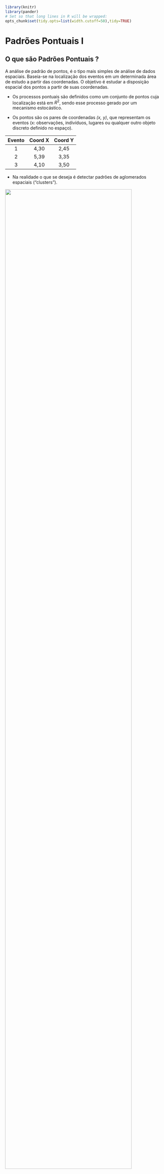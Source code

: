 
```r
library(knitr)
library(pander)
# Set so that long lines in R will be wrapped:
opts_chunk$set(tidy.opts=list(width.cutoff=50),tidy=TRUE)

```


# Padrões Pontuais I

## O que são Padrões Pontuais ?

A análise de padrão de pontos, é o tipo mais simples de análise de dados espaciais. Baseia-se na localização dos eventos em um determinada área de estudo a partir das coordenadas. O objetivo é estudar
a disposição espacial dos pontos a partir de suas coordenadas.

- Os processos pontuais são definidos como um conjunto de
pontos cuja localização está em $R^2$, sendo esse processo gerado por um mecanismo
estocástico.

- Os pontos são os pares de coordenadas *(x, y)*, que representam os eventos (x: observações, indivíduos, lugares ou qualquer outro objeto discreto definido no espaço).

| Evento | Coord X | Coord Y |
| :----: | :-----: |:-----: |
|   1    |  4,30   | 2,45    |
|   2    |  5,39   | 3,35    |
|   3    |  4,10   | 3,50    |


- Na realidade o que se deseja é detectar padrões de aglomerados espaciais (“clusters”).


![](figuras/pontos1.jpg){width=90%}



## Tipos de Distribuições 

- **Aleatória**, qualquer ponto tem a mesma probabilidade de ocorrer em qualquer local
e a posição de qualquer ponto não é afetada pela posição de qualquer outro ponto;

- **Uniforme**: cada ponto é tão longe de todos os seus vizinhos quanto possível;

- **Cluster**: Muitos pontos estão concentrados juntos, e grandes áreas podem conter pouquíssimos pontos, se houver algum.

![](figuras/pp0.jpg){width=70%}

[Fonte: Geospatial Training Workshop](https://training.fws.gov/courses/references/tutorials/geospatial/CSP7304/)

Lendo os bancos com as localizações dos casos de homicídios, suicídios e acidentes de carro em Porto Alegre/RS

```r

library(splancs)
library(spatstat)
library(gpclib)

# lendo os bancos
local <- 'https://gitlab.procc.fiocruz.br/oswaldo/eco2019/raw/master/dados/'

homic <- read.table(paste0(local,"homic.dat"), col.names=c("x","y"))
suic <- read.table(paste0(local,"suic.dat"), col.names=c("x","y"))
acid <- read.table(paste0(local,"acid.dat"), col.names=c("x","y"))

# Plotando os casos de homicídios em um plano cartesiano
plot(homic$x,homic$y)

```

Porto Alegre é uma cidade disposta ao longo do eixo norte/sul. O grafico perdeu a estrutura espacial, ajustando para o tamanho e forma da janela. Por isso é necessario informar ao programa que este tipo de objeto tem uma escala que deve ser preservada, um objeto do tipo *spatial point pattern*.

```r

homic.spp <- as.points(homic)
acid.spp <- as.points(acid)
suic.spp <- as.points(suic)

# Mapa
pointmap(homic.spp, pch=19)

# Adicionando no mapa as outras causas externas

pointmap(suic.spp, add=T, pch=19, col=2)
pointmap(acid.spp, add=T, pch=19, col=3)

```

Importando o poligono do contorno de Porto Alegre


```r
# contorno de porto alegre
contorno.poa <- as.points(read.table(paste0(local,"/contpoa.dat"),col.names=c("x","y")))

polymap(contorno.poa)
pointmap(homic.spp, pch=19, add=T,cex=0.5)
pointmap(suic.spp, pch=19, add=T, col=2,cex=0.5)
pointmap(acid.spp, pch=19, add=T, col=3,cex=0.5)

```

Os pontos fora do contorno sao das ilhas, nao devem ser incorporados a analise.

```r
homic2.spp <- delpoints(homic.spp)

```

```r
# write.table(homic2.spp, "dados/homic2.txt", row.names = FALSE, col.names=FALSE)
homic2 <- read.table(paste0(local,"homic2.txt"), col.names=c("x","y"))
homic2.spp <- as.points(homic2)
```

Este comando é igual ao identify, clique em cada ponto que deseja deletar. Para terminar clique 2 vezes com o botao da direita

```r
polymap(contorno.poa)
pointmap(homic2.spp, pch=19, add=T,cex=0.5)

```



## Processos pontuais 
 
Os processos pontuais podem ser descritos como:

i) **Processo de primeira ordem**, considerados globais ou de larga escala, que correspondem a variações no valor médio do processo no espaço. 
    
  - Tal processo pode ser representado por mensurações da intensidade baseado na densidade dos pontos (média dos eventos) na área de estudo (ex: Estimativa de Kernel).
    
    
ii) **Processo de segunda ordem**, denominados locais ou de pequena escala, é o processo representado pela interação entre dois pontos arbitrários. 
    
  - O objetivo desse processo é a mensuração da dependência espacial baseado na distância entre os pontos (ex: Vizinhos mais próximos, Função K).
    

## Completa Aletoriedade Espacial  (*CSR - complete spatial randomness*)

$H_0$: Os pontos estão distribuidos aleatoriamente no espaço

$H_1$: Os pontos podem formar clusters ou estão dispersos no espaço


- *CSR* assume que os pontos seguem um processo homogênio de Poisson na área de estudo.

  <!-- - A densidade dos pontos é constante homogênea ao longo da área de estudo; -->

  <!-- - Para uma amostra aleatória de subregiões, a distribuição da frequência do número de pontos em cada região segue uma distribuição de poisson; -->

<!--     - O número de pontos em uma dada subregião e o mesmo para todas as subregiões na área de estudo; -->

   <!-- - O número de pontos na subregião, independe do número de pontos em qualquer outra subregião. -->
    

Simulando alguns padrões dos dados de ponto, temos o seguinte:

- Simulando os processo espaciais

```r

set.seed(9999)
# Criando uma caixa envoltoria
caixa <- rbind(c(0,0),c(0,1),c(1,1),c(1,0),c(0,0))

# Simulando um processo espacial aletaorio
#csr significa "complete spatial randomness"
alea.spp <- csr(caixa,100)

# Processo de poisson clusterizado
clu.spp <- pcp.sim(rho=20,m=10,s2=0.005, region.poly=caixa)
# rho= intensidade do processo de poisson "pai"(gerador)
# m=media 
# s2=variancia 

# Distribuicao regular
uni.spp <- jitter(gridpts(caixa,100),2)
# o comando jitter cria uma flutuacao aleatoria sobre os valores
# o comando gridpts gera uma grade regular
# 2 e' o fator de confusao adicionado ao grid regular
```

```r

par(mfrow=c(1, 3))
plot(alea.spp, main="Aleatório")
plot(uni.spp, main="Regular")
plot(clu.spp, main="Agregado")

```

Verificando a distribuição dos pontos por quadrantes 

```r

# Convertendo para a class ppp
library(spatstat)
alea.ppp <- as.ppp(alea.spp, c(0,1,0,1))
uni.ppp <- as.ppp(uni.spp, c(0,1,0,1))
clu.ppp <- as.ppp(clu.spp, c(0,1,0,1))

# Construindo os quadrantes com as respectivas contagens
aleatorioQ <- quadratcount(alea.ppp, nx = 4, ny = 4)
regularQ <- quadratcount(uni.ppp, nx = 4, ny = 4)
agregadoQ <- quadratcount(clu.ppp, nx = 4, ny = 4)


par(mfrow=c(1, 3))
plot(aleatorioQ, main="Aleatório")
plot(alea.ppp, add = TRUE)

plot(regularQ, main="Regular")
plot(uni.ppp, add = TRUE)

plot(agregadoQ, main="Agregado")
plot(clu.ppp, add = TRUE)

```

- Testando a Completa Aletoriedade Espacial (*CSR - complete spatial randomness*)

```r

quadrat.test(aleatorioQ)

```

```r

quadrat.test(agregadoQ)

```

```r

quadrat.test(regularQ)

```

## Estimativa de Kernel

Uma análise exploratória de um processo pontual começa pela estimação da intensidade de ocorrências do processo em toda a região em estudo. Com isso, gera-se uma superfı́cie cujo valor é proporcional à intensidade de eventos por unidade de área;

O estimador Kernel é um interpolador, que possibilita a estimação da intensidade do evento em toda a área, mesmo nas regiões onde o processo não tenha gerado nenhuma ocorrência real.

Essa técnica de alisamento, utiliza janela móvel que para cada área estima um peso variável conforme a distância.

O objetivo é de estimar a intensidade do processo pontual $=$ número de eventos por unidade de área 



![](figuras/pp3.jpg){width=100%}

$$\hat{\lambda}(s) = \sum\limits_{i=1}^{n} \dfrac{1}{\tau^2} K \left( \frac{(s - s_i)}{\tau} \right) \nonumber$$

Sendo:

- $\hat{\lambda}(s)$ - valor estimado por área;

- A função $K(\bullet)\Rightarrow$ FDP, escolhida de forma adequada para construir uma superfície contínua sobre os dados;

- O parâmetro $\tau$ denominado "largura de banda ou faixa"" (**bandwidth**), controla o amaciamento da superfície gerada;

- $s$ centro da área, representada por uma localização qualquer na área de estudo;

- $S_i$ são as localizações dos eventos observados;

- $n$ representa o número de pontos (eventos).

![](figuras/pp5.jpg){width=100%}

<!-- - Foi desenvolvida originalmente para obter uma estimação alisada -->
<!-- da densidade de probabilidade uni ou multivariada, ou um -->
<!-- histograma alisado. -->

<!-- - Estimar a intensidade de pontos dispostos no espaço é semelhante a estimar uma densidade de probabilidade bivariada. -->


### Estimativa de Kernel com correção por bordas

Primeiramente calcula-se o volume sob o Kernel que está de fato dentro da região de estudo.

$$\delta_{\tau}(s) = \int_{R}\dfrac{1}{\tau^2}k \left( \dfrac{(s-u)}{\tau}\right) du$$

Aplicando a correção das bordas obtém-se um estimador corrigido:

$$\hat{\lambda}(s) = \dfrac{1}{\delta_{\tau}(s)} \sum\limits_{i=1}^{n} \dfrac{1}{\tau^2} K \left( \frac{(s - s_i)}{\tau} \right) \nonumber$$

**Exemplo:** 

```r

# Analisando o efeito de primeira ordem: variacao da intensidade
# kernel quartico

alea.ker <- kernel2d(alea.spp,caixa,h0=.1,nx=100,ny=100)
clu.ker <- kernel2d(clu.spp,caixa,h0=.1,nx=100,ny=100)
uni.ker <- kernel2d(uni.spp,caixa,h0=.1,nx=100,ny=100)

par(mfrow=c(1, 3))
image(alea.ker, col=gray(32:0/32),  main="Aleatorio")
pointmap(alea.spp, add=T,pch=19, col="red")

image(uni.ker, col=gray(32:0/32), main="Regular")
pointmap(uni.spp, add=T,pch=19, col="red")

image(clu.ker, col=gray(32:0/32), main="Cluster")
pointmap(clu.spp, add=T,pch=19,col="red")

```

Alterando a largura de banda de forma exploratoria

```r
clu.ker <- kernel2d(clu.spp,caixa,h0=.05,nx=100,ny=100)
clu.ker1 <- kernel2d(clu.spp,caixa,h0=.2,nx=100,ny=100)
clu.ker2 <- kernel2d(clu.spp,caixa,h0=.5,nx=100,ny=100)


par(mfrow=c(1, 3))
image(clu.ker, col=gray(32:0/32), main="Cluster - Tau = 0.05")
pointmap(clu.spp, add=T)
image(clu.ker1, col=gray(32:0/32), main="Cluster - Tau = 0.2")
pointmap(clu.spp, add=T)
image(clu.ker2, col=gray(32:0/32), main="Cluster - Tau = 0.5")
pointmap(clu.spp, add=T)


```

Passando as linhas de contorno

```r

par(mfrow=c(1, 3))
image(alea.ker, col=gray(32:0/32),  main="Aleatorio")
contour(alea.ker,add=T)

image(uni.ker, col=gray(32:0/32), main="Regular")
contour(uni.ker,add=T)

image(clu.ker, col=gray(32:0/32), main="Cluster")
contour(clu.ker,add=T)

```

Kernel 3D

```r
persp(clu.ker)
persp(clu.ker,theta = 20,phi = 30)
persp(clu.ker,phi = 45)
```

Estimando a largura de banda otima

```r
# Mean Square Error for a Kernel Smoothing - Mse
Mse2d <- mse2d(clu.spp, caixa, nsmse=20,range=0.2)
plot(Mse2d$h,Mse2d$mse, type="l", xlab="h",  ylab="Mse")
```

## Kernel com Variação da população

- O alisamento Kernel permite estimar “eventos por unidade de área”, sem considerar a população.

- Pode-se estimar “população por unidade de área”, e fazer a razão dos dois obtendo uma estimativa alisada de “eventos por população”

$$\hat{\lambda}(s) = \sum\limits_{i=1}^{n} \dfrac{1}{\tau^2} K \left( \frac{(s - s'_j)}{\tau} \right) y_i \nonumber$$

Sendo:

$\lambda'$ - Estimativa populacional para unidade de área

$\tau$ - Largura de banda

$y_i$ - População em cada ponto

Usa-se atribuir ao centróide do setor censitário ou ao centro populacional o número de habitantes de toda a área

## Razão de Kernel

A criação da taxa é a divisão dos alisamentos: eventos por unidade de área
população por unidade de área


$$\hat{\lambda}(s) = \dfrac{\sum\limits_{i=1}^{n} \dfrac{1}{\tau^2} K \left( \frac{(s - s_i)}{\tau} \right)}{\sum\limits_{i=1}^{n} \dfrac{1}{\tau^2} K \left( \frac{(s - s'_j)}{\tau} \right) y_i} \nonumber$$

- Pode-se usar diferentes larguras de banda (em geral maior no denominador para estabilizar mais)

- Pode-se usar outro evento como “estimador da população a risco”

**Exemplo:**Comparando 2 eventos (casos clusterizados - **casos** vs casos aleatórios - **controle**

```r

clu.ker2 <- kernel2d(clu.spp, caixa,h0=0.2,nx=100, ny=100)
clualea.ratio <- kernrat(clu.spp, alea.spp,caixa, h1 <- 0.2, h2 <- 0.2,nx=100,ny=100)

par(mfrow=c(1, 2))
image(clu.ker2, col=gray(32:0/32), main="Cluster")
pointmap(clu.spp, add=T, col=2,pch=19,cex=0.7)

image(clualea.ratio, col=gray(32:0/32), main="Razao Cluster/Aleatorio")
pointmap(clu.spp, add=T, col=2,pch=19,cex=0.7)
pointmap(alea.spp, add=T, col=4,pch=19,cex=0.7)

```

**Exemplo**: Verificando o padrão espacial de segunda ordem dos casos de homicíodos em POA/RS


```r

homicKer500 <- kernel2d(homic2.spp,contorno.poa,h0=100,nx=100,ny=100)
homicKer1500 <- kernel2d(homic2.spp,contorno.poa,h0=500,nx=100,ny=100)
homicKer2500 <- kernel2d(homic2.spp,contorno.poa,h0=1500,nx=100,ny=100)

par(mfrow=c(1, 3))
polymap(contorno.poa,axes=FALSE)
image(homicKer500 , col=gray(32:0/32),add=TRUE)
pointmap(homic2.spp, add=T, col=4,pch=19,cex=0.5)
title("Homicidios - 500m")

polymap(contorno.poa,axes=FALSE)
image(homicKer1500, col=gray(32:0/32),add=TRUE)
pointmap(homic2.spp, add=T, col=4,pch=19,cex=0.5)
title("Homicidios - 1500m")

polymap(contorno.poa,axes=FALSE)
image(homicKer2500, col=gray(32:0/32),add=TRUE)
pointmap(homic2.spp, add=T, col=4,pch=19,cex=0.5)
title("Homicidios - 2500m")
```



**Exemplo:**Fazendo a razão de kernel entre as causas de homicídio e suicídios de Porto alegre/RS

```r

kernel.ratio <- kernrat(homic2.spp, suic.spp,contorno.poa,
                        h1=500, h2=750,nx=100,ny=100)

polymap(contorno.poa,axes=FALSE)
image(kernel.ratio, col=gray(32:0/32),add=T)
pointmap(homic2.spp, add=T, col=2,pch=19,cex=0.4)
pointmap(suic.spp, add=T, col=4,pch=19,cex=0.4)
title("Razao Homicidio/Suicidio")

```

**Exemplo:** Uma outra forma de fazer o kernel para os dados de homcídio de POA/RS


```r
## construindo a grade de interpolação
#range(contorno.poa[,1])
#range(contorno.poa[,2])
bbox(contorno.poa)
grade <-  GridTopology(cellcentre.offset=c(17393,164998),
                       cellsize=c(10,10),cells.dim=c(239,345))

## selecao de largura de banda no olho
polymap(contorno.poa)
pointmap(homic2.spp,add=T,col=4,pch=19,cex=0.7)

``` 

    procure olhando nas coordenadas qual seria uma distancia "razoavel"
    observe que de um extremo a outro do mapa temos 2390 (na horizontal). 
    Entao uma distancia razoável seria...
    
    
```r
## seleção de largura de banda por mínimos quadrados
xx <- mse2d(homic2.spp, contorno.poa,nsmse=50,range=100)
plot(xx$h, xx$mse,  type="l", xlab="h",  ylab="Mse")
```

```r
homic.ker5 <- spkernel2d(homic2.spp, contorno.poa, h0=100, grd=grade)
homic.ker10 <- spkernel2d(homic2.spp, contorno.poa, h0=200, grd=grade)
homic.ker15 <- spkernel2d(homic2.spp, contorno.poa, h0=500, grd=grade)
homic.ker20 <- spkernel2d(homic2.spp, contorno.poa, h0=750, grd=grade)


df <- data.frame(ker100=homic.ker5, ker200=homic.ker10, 
                 ker500=homic.ker15,ker750=homic.ker20)

kernels <- SpatialGridDataFrame(grade,data=df)

spplot(kernels,col.regions=terrain.colors(16),cuts=15)

```


## Função F e G - Distância do vizinho mais próximo

- Kernel e quadrat permitem explorar a variação da média do processo na região de
estudo (propriedade de primeira ordem)

- Para investigar propriedade de segunda ordem é necessário observar as distâncias
entre os eventos

- O método do vizinho mais próximo estima a função de distribuição
cumulativa baseado nas distâncias entre eventos ou pntos em uma região de análise.


- Dois tipos de distâncias: **evento-evento (W)** e **ponto aleatório-evento (X)**

$$\hat{F}(x) = \dfrac{\#(x_i \leq x)}{m}$$

$$\hat{G}(w) = \dfrac{\#(w_i \leq w)}{n}$$

- Sabendo que:

*W* - evento-evento

*X* - ponto-evento

*#* - contagem de pontos onde a condição acontece

*n* - total de eventos

*m* - total de pontos aleatórios

- Em ambas funções, podemos dizer que podem ser representadas pelo número de ($x_i$) ou ponto ($w_i$) cuja distância é menor ou igual ao evento ($x$) ou ponto ($w$), dividido pelo total de pontos ($m$) ou total de eventos ($n$) na região. 

- O resultado desta função empírica é o histograma das distâncias para o vizinho
mais próximo - cada classe do histograma é uma contagem de eventos que ocorrem até
aquela distância

A plotagem dos resultados desta função de distribuição cumulativa empírica pode ser usada como um método exploratório para se verificar se existe evidência de interação entre os eventos. Se esta plotagem apresentar um crescimento rápido para pequenos valores de distância, esta situação aponta para interação entre os eventos caracterizando agrupamentos nestas escalas. Se esta plotagem apresentar valores pequenos no seu início, e só crescer rapidamente para
valores maiores de distância, esta situação aponta para uma distribuição mais regular. 



```r

par(mfrow=c(1, 3))
plot(envelope(Y = alea.ppp, fun = Gest, nsim = 99), main="Aleatório")
plot(envelope(Y = uni.ppp, fun = Gest, nsim = 99), main="Regular")
plot(envelope(Y = clu.ppp, fun = Gest, nsim = 99), main="Agregado")

```
Embora o método do vizinho mais próximo forneça uma indicação inicial da distribuição espacial, ele considera apenas escalas pequenas. Para se ter informação mais efetiva para o padrão espacial em escalas maiores, o melhor método a ser utilizado é o da função $K$. 

## Função K de Ripley (ou apenas função K).

- A função $K$ permite analisar as propriedades de segunda ordem de um processo isotrópico

$$\lambda K(h) = E(\#eventos)$$

Sendo:

- $#eventos$ - é o número de eventos esperados até distância $h$

- $\lambda$ é a intensidade ou número médio de eventos por unidade de área

eventos contidos a uma distância h de um evento arbitrário$)$

- A função $K(h)$ é, para cada distância $h$, o somatório do total de pares cuja distância é menor de que $h$, vezes o inverso do total de pares ordenados existente na região $R$.

$$K(h) = \dfrac{1}{\lambda^{2} R}\sum \sum\limits_{i \neq j} I_{h} (d_{ij})$$

Supondo:

$$I_{h}(d_{ij}) = \begin{cases} 1  \ \ se\ \  d_{ij} \leq h \\ 0 \ \ se\ \  d_{ij} > h \end{cases}$$

$I_{h}(d_{ij})$ é uma função indicador

- Esta função também necessita de correção do efeito de borda

- A função *K* de Ripley conta quantos pontos há em círculos em torno de uma planta focal; 

- Os círculos começam com um raio pequeno e vão até um raio que inclui toda a área de estudo; 

- Faz-se uma média do número de pontos nas classes de distâncias em torno de todas as plantas focais da população. 


![](figuras/ripley.png){width=100%}


- A distribuição é cumulativa e representa o no esperado de vizinhos em um círculo de raio *r* centrado em uma planta arbitrária dividido pela intensidade *λ* do padrão dos pontos na área de estudo;



Possíveis resultados:

- **quando o processo é completamente aleatório**, a curva se desvia relativamente pouco de $\pi r²$. A curva $K$ permanece perto de o valor de referência $\pi r²$;

- **no caso de um processo regular**, obtemos: $\hat{K}(r) < K_{pois}(r)$ porque se os pontos forem repulsivo, eles têm menos vizinhos em média em um raio $r$ do que teriam baseado no pressuposto de uma distribuição aleatória de pontos. Graficamente, a curva K reflete isso repulsão: vemos que no gráfico à abaixo, no processo regular, a curva K está localizada abaixo da referência valor ($\pi r²$);

- **no caso de um processo agregado**, há em média mais pontos em um raio $r$ ao redor os pontos do que o número esperado sob uma distribuição aleatória: consequentemente, os pontos atraem um ao outro e $\hat{K}(r) > K_{pois}(r)$. Graficamente, a curva $K$ está neste momento localizada acima da
valor de referência para todas as áreas de estudo.



```r

par(mfrow=c(1, 3))
plot(envelope(Y = alea.ppp, fun = Kest, nsim = 99), main="Aleatório")
plot(envelope(Y = uni.ppp, fun = Kest, nsim = 99), main="Regular")
plot(envelope(Y = clu.ppp, fun = Kest, nsim = 99), main="Agregado")

```

## Função *L*

- A função $K(h)$ tem uma distribuição teórica sob condições de aleatoriedade, quando a probabilidade de ocorrência de um evento em qualquer ponto de *R* é independente da ocorrência de outros eventos e igual em toda a superfície.

Neste caso, o número de eventos a uma distância $h$ será $\pi \lambda h^2$:

$$ K(h) = \pi h^2$$

No caso de distribuição regular, $K(h)$ será menor que $\pi h^2$.

Distribuição em cluster, K(h) será maior que $\pi h^2$.

A função $L(h)$ permite comparar a função $K(h)$ e $\pi h^2$

$$L(h) = \sqrt {\dfrac{K(h)}{\pi}}$$

    - Picos positivos indicam atração espacial - cluster
    
    - Vales negativos - repulsão espacial ou regularidade
    
    


```r

par(mfrow=c(1, 3))
plot(envelope(Y = alea.ppp, fun = Lest, nsim = 99), main="Aleatório")
plot(envelope(Y = uni.ppp, fun = Lest, nsim = 99), main="Regular")
plot(envelope(Y = clu.ppp, fun = Lest, nsim = 99), main="Agregado")

```

**Exemplo**: Verificando o padrão espacial de segunda ordem dos casos de homicíodos em POA/RS


```r

# Convertendo para a class ppp
library(spatstat)
#range(homic2[1])
#range(homic2[2])

w <- as.owin(list(xrange=range(homic2$x),yrange=range(homic2$y)))
w
homic2.ppp <- as.ppp(homic2, w)
plot(homic2.ppp,pch=19,cex=0.5)
polymap(contorno.poa,add=T)

```
Note que o restangulo envolvente (**bbox**) foi feito com a coordenadas dos dados  
não do contorno de POA

Grafícos das Funções *K* , *G* e *L* dos homicíodos em POA/RS

```r

par(mfrow=c(1, 3))
plot(envelope(Y = homic2.ppp, fun = Kest, nsim = 99), main="Funcao K")
plot(envelope(Y = homic2.ppp, fun = Gest, nsim = 99), main="Funcao G")
plot(envelope(Y = homic2.ppp, fun = Lest, nsim = 99), main="Funcao L")
```

Comente esses resultados!

## Detecção de cluster

- Definição (Knox): grupo de ocorrências geograficamente limitado em tamanho e concentração tais que seja improvável ocorrer por mero acaso.

- São causas de cluster: fonte comum, contagiosidade.

- Clusters são em geral espaço-temporais.

- É importante considerar:

    - Demais fatores de risco – sexo, idade;
    
    - Residência X outros locais;
    
    - Latência.
    
- Dois tipos básicos de testes:

    - **Focados**: testa-se a hipótese de excesso de casos ao redor de fonte suspeita, identificada antes de observar os dados;
    
    - **Genéricos**: busca identificar áreas quentes, sem especificar quais e quantas.
    
- Hipóteses dos testes:

  $H_0$: É ausência de cluster: completa aleatoriedade espacial (CSR).

- **CSR** 

- Sendo:

$n$ são subdivisões da região do estudo,

$y_i$ número de casos observados e $E_i$ esperados,

$\lambda$ eventos por unidade de área (e tempo)

- Alternativas:

    - Focados - $\lambda$ varia com a distância da fonte
    
    - Genéricos - existe regiões onde $\lambda$ é mais elevado
 
 
### Testes Genéricos de Cluster 

- **Knox:** Testa um número acima do esperado de pares de casos excessivamente próximos (segundo critério pré-estabelecido) no espaço e no tempo.
 
- **Mantel:** Distância no tempo e distância no espaço, se $x$ for 1 e $y$
for 1, equivale ao teste de Knox.

$$\sum \sum\limits_{i \neq j} x_{ij} y_{ij} $$

- **Cuzick-Edwards:** Caso-controle onde a coincidência de casos vizinhos aumenta o peso, e a junção controle-controle ou caso-controle tem peso zero; este teste permite considerar a variação populacional.

### Fonte Específica

- Cluster ao redor de um ponto ou uma linha

- Compara-se a ocorrência de no excessivo de “casos” em relação à população a partir de uma função de decaimento em relação à possível fonte

$$\lambda (s) = \rho \lambda'(s)f(h;\theta)$$

$$f(h;\theta) = 1 + \theta_1 e^{\theta_{2}h^2}$$

Sendo:

$\theta(s)$ - estimativa do evento p/ unidade de área

$\rho$ - parâmetro que indica a razão entre “casos” e “controles”

$\lambda'(s)$ - estimativa população p/ unidade de área

$f$ - função da distância para a fonte

$θ$ - parâmetros a estimar que descrevem como a incidência varia em torno da fonte



## Exercícios Propostos

1. Testar a CSR e explorar os Kernels para as causas de suicídio e acidentes de carro em POA/RS

2. Fazer a razão de kernel entre suicídios e acidentes de carro em POA/RS

3. Inspecionar o processo pontual de segunta ordem, utilizando as funções K, G e L para as causas de suicídio e acidentes de carro em POA/RS.

#### Exercícios Resolvidos

* [Exercícios Padrões Pontuais](https://gitlab.procc.fiocruz.br/oswaldo/eco2019/raw/master/scripts/ex_cap6_padraoponto.r)



ASSUNÇÃO, Renato M. Estatística espacial com aplicações em epidemiologia, economia e sociologia. São Carlos: Associação Brasileira de Estatística, v. 131, 2001.

DIGGLE, Peter J. et al. Statistical analysis of spatial point patterns. Academic press, 1983.

GATRELL, Anthony C. et al. Spatial point pattern analysis and its application in geographical epidemiology. Transactions of the Institute of British geographers, p. 256-274, 1996.

BADDELEY, Adrian , RUBAK, Ege, TURNER, Rolf Turner.  Spatial Point Patterns: Methodology and Applications with R
 Chapman and Hall/CRC  810 Pages. 1st Edition 2015.



